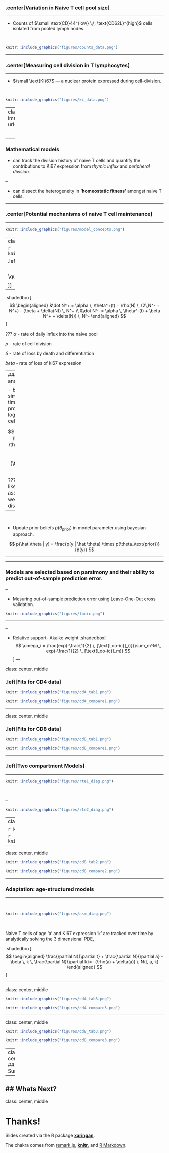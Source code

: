

### .center[Variation in Naive T cell pool size]
<hr>

- Counts of $\small \text{CD}44^{low} \;\; \text{CD62L}^{high}$ cells isolated from pooled lymph nodes.

</br>

```r

knitr::include_graphics("figures/counts_data.png")
```

---

### .center[Measuring cell division in T lymphocytes]
<hr>

- $\small \text{Ki}67$ — a nuclear protein expressed during cell-division.

</br>
```r

knitr::include_graphics("figures/ki_data.png")
```
---
class: inverse
background-image: url("figures/inverse_bg.png")

<hr>
.pull-left[
```r

knitr::include_graphics("figures/ki67_untangle.png")
```
]
.pull-right[
</br>
- T cells express Ki67 protein for ~ 4 days after the division.
.right[Hogan _et. al._, PNAS 2015]
]
- Hard to untangle the origin of Ki67 expression within peripheral naive T cells.
**Thymic Inheritance or division in periphery?**

</br>
<hr>
--



### Mathematical models
- can track the division history of naive T cells and quantify the contributions to Ki67 expression from _thymic influx_ and _peripheral division._

--

- can dissect the heterogeneity in **'homeostatic fitness'** amongst naive T cells.

---

###  .center[Potential mechanisms of naive T cell maintenance]
<hr>


```r

knitr::include_graphics("figures/model_concepts.png")
```


---
class: center
### .left[Homogeneous Models]
<hr>

```r

knitr::include_graphics("figures/neutral_diag.png")
```

.left[
.shadedbox2[
$$
\small
\begin{aligned}
&N(t) = N^+(t) + N^-(t); \quad
&\kappa(t) = \frac{N^+(t)}{N(t)}
\end{aligned}
$$
]
]
--

.shadedbox[
$$
\begin{aligned}
&\dot N^+ = \alpha \, \theta^+(t) + \rho(N) \, (2\,N^- + N^+) - (\beta + \delta(N)) \, N^+ \\
&\dot N^- = \alpha \, \theta^-(t) + \beta N^+ + \delta(N)) \, N^-
\end{aligned}
$$
]


???
$\alpha$ - rate of daily influx into the naive pool

$\rho$ - rate of cell division

$\delta$ - rate of loss by death and differentiation

$beta$ - rate of loss of ki67 expression

---
### Model vaildation and comparison
<hr>

- Each model was fitted simultaneously to the timecourses of $ \small log(\text{counts})$   proportions of $\small logit(\text{Ki}67^{high})$ cells.

$$
\text{Joint Likelihood} \Rightarrow p(y | \hat \theta) = \prod_{i=1}^n \, \text{Normal}(y_i - \text{model}(\theta)_i^\text{pred}, \, \sigma) 
$$

???
We form a joint likelihood for each model assuming the errors were normally distributed. 

--

</br>

- Update prior beliefs $p(\theta_\text{prior})$ in model parameter using bayesian approach.

$$
p(\hat \theta | y) = \frac{p(y | \hat \theta) \times p(\theta_\text{prior})} {p(y)}
$$

---

<hr>

### Models are selected based on **parsimony** and their ability to predict **out-of-sample prediction error.**

--

- Mesuring out-of-sample prediction error using Leave-One-Out cross validation.

```r

knitr::include_graphics("figures/looic.png")
```

<hr>
--

- Relative support- Akaike weight
.shadedbox[
$$
\omega_i = \frac{exp(-\frac{1}{2} \, [\text{Loo-ic}]_i)}{\sum_m^M  \, exp(-\frac{1}{2} \, [\text{Loo-ic}]_m)}
$$
]
---

class: center, middle

### .left[Fits for CD4 data]

```r

knitr::include_graphics("figures/cd4_tab1.png")
```


```r

knitr::include_graphics("figures/cd4_compare1.png")
```


---

class: center, middle

### .left[Fits for CD8 data]

```r

knitr::include_graphics("figures/cd8_tab1.png")
```


```r

knitr::include_graphics("figures/cd8_compare1.png")
```


---

### .left[Two compartment Models]
<hr>


```r

knitr::include_graphics("figures/rte1_diag.png")
```


</br>

--

```r

knitr::include_graphics("figures/rte2_diag.png")
```


---
class: center, middle

```r

knitr::include_graphics("figures/cd4_tab2.png")
```


```r

knitr::include_graphics("figures/cd4_compare2.png")
```


---

class: center, middle

```r

knitr::include_graphics("figures/cd8_tab2.png")
```


```r

knitr::include_graphics("figures/cd8_compare2.png")
```


---


### Adaptation: age-structured models
<hr>


</br>

```r

knitr::include_graphics("figures/asm_diag.png")
```

</br>

Naive T cells of age 'a' and Ki67 expression 'k' are tracked over time by analytically solving the 3 dimensional PDE,

.shadedbox[
$$
\begin{aligned}
\frac{\partial N}{\partial t} + \frac{\partial N}{\partial a} - \beta \, k \, \frac{\partial N}{\partial k}= -(\rho(a) + \delta(a)) \, N(t, a, k)
\end{aligned}
$$
]

---

class: center, middle

```r

knitr::include_graphics("figures/cd4_tab3.png")
```


```r

knitr::include_graphics("figures/cd4_compare3.png")
```


---


class: center, middle

```r

knitr::include_graphics("figures/cd8_tab3.png")
```



```r

knitr::include_graphics("figures/cd8_compare3.png")
```

---
class: center
## Summary

--

## Whats Next?
---

class: center, middle

# Thanks!

Slides created via the R package [**xaringan**](https://github.com/yihui/xaringan).

The chakra comes from [remark.js](https://remarkjs.com), [**knitr**](http://yihui.name/knitr), and [R Markdown](https://rmarkdown.rstudio.com).